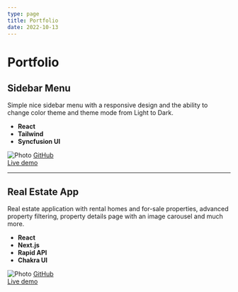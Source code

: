 ```yaml
---
type: page
title: Portfolio
date: 2022-10-13
---
```


# Portfolio
 
## Sidebar Menu

Simple nice sidebar menu with a responsive design and the ability to change 
color theme and theme mode from Light to Dark. 
* **React**
* **Tailwind**
* **Syncfusion UI**


<Image
  src="/images/sidebarMenuLight.png"
  alt="Photo"
  width={889}
  height={500}
  priority
  className="next-image"
/>
[GitHub ](https://github.com/AndreyPashinsky/dashboard)  
[Live demo ](https://sidebarmenu.vercel.app/)  

---

## Real Estate App

Real estate application with rental homes and for-sale properties,
advanced property filtering, property details page with an image carousel and much more.
* **React**
* **Next.js**
* **Rapid API**
* **Chakra UI**


<Image
  src="/images/realEstateApp.png"
  alt="Photo"
  width={889}
  height={500}
  priority
  className="next-image"
/>
[GitHub ](https://github.com/AndreyPashinsky/real-estate)  
[Live demo](https://real-estate-app-navy.vercel.app/)
